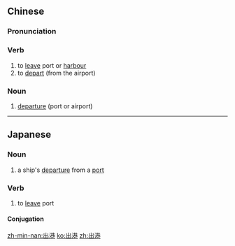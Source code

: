 ==Chinese==
{{zh-forms}}

===Pronunciation===
{{zh-pron
|m=chūgǎng
|c=ceot1 gong2
|mn=chhut-káng
|cat=v,n
}}

===Verb===
{{zh-verb}}

# to [[leave]] port or [[harbour]]
# to [[depart]] (from the airport)

===Noun===
{{zh-noun}}

# [[departure]] (port or airport)

----

==Japanese==
{{ja-kanjitab|しゅつ|こう|k1=しゅっ|yomi=on}}

===Noun===
{{ja-noun|しゅっこう}}

# a ship's [[departure]] from a [[port]]

===Verb===
{{ja-verb-suru|しゅっこう}}

# to [[leave]] port

====Conjugation====
{{ja-suru|しゅっこう}}

[[zh-min-nan:出港]]
[[ko:出港]]
[[zh:出港]]